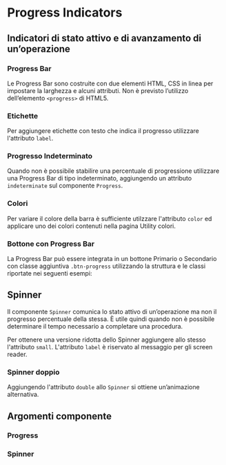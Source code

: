 
<Meta title="Documentazione/Componenti/Progress" of={Progress}/>

# Progress Indicators

## Indicatori di stato attivo e di avanzamento di un’operazione

### Progress Bar

Le Progress Bar sono costruite con due elementi HTML, CSS in linea per impostare la larghezza e alcuni attributi. Non è previsto l’utilizzo dell’elemento `<progress>` di HTML5.

<Preview>
    <Story id="componenti-progress-indicators--esempio" />
</Preview>

### Etichette

Per aggiungere etichette con testo che indica il progresso utilizzare l'attributo `label`.

<Preview>
    <Story id="componenti-progress-indicators--etichette" />
</Preview>

### Progresso Indeterminato

Quando non è possibile stabilire una percentuale di progressione utilizzare una Progress Bar di tipo indeterminato, aggiungendo un attributo `indeterminate` sul componente `Progress`.

<Preview>
    <Story id="componenti-progress-indicators--progresso-indeterminato" />
</Preview>

### Colori

Per variare il colore della barra è sufficiente utilzzare l'attributo `color` ed applicare uno dei colori contenuti nella pagina <LinkTo kind="documentazione-utilities-colori--colori-sfondo#colore-di-sfondo">Utility colori</LinkTo>.

<Preview>
    <Story id="componenti-progress-indicators--colori" />
</Preview>

### Bottone con Progress Bar

La Progress Bar può essere integrata in un bottone Primario o Secondario con classe aggiuntiva `.btn-progress` utilizzando la struttura e le classi riportate nei seguenti esempi:

<Preview>
    <Story id="componenti-progress-indicators--bottone-con-progress-bar" />
</Preview>

## Spinner

Il componente `Spinner` comunica lo stato attivo di un’operazione ma non il progresso percentuale della stessa. È utile quindi quando non è possibile determinare il tempo necessario a completare una procedura.

Per ottenere una versione ridotta dello Spinner aggiungere allo stesso l'attributo `small`. 
L'attributo `label` è riservato al messaggio per gli screen reader.

<Preview>
    <Story id="componenti-progress-indicators-spinners--esempio" />
</Preview>

### Spinner doppio

Aggiungendo l'attributo `double` allo `Spinner` si ottiene un’animazione alternativa.

<Preview>
    <Story id="componenti-progress-indicators-spinners--spinner-doppio" />
</Preview>

## Argomenti componente

### Progress

<ArgsTable of={Progress} />

### Spinner

<ArgsTable of={Spinner} />